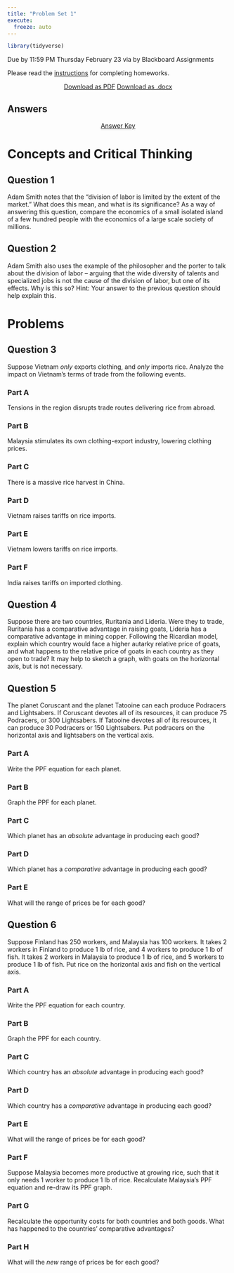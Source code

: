 ```yaml
---
title: "Problem Set 1"
execute: 
  freeze: auto
---
```


```r
library(tidyverse)
```

::: {.callout-warning appearance="minimal"}
Due by 11:59 PM Thursday February 23 via by Blackboard Assignments
:::

Please read the [instructions](https://trades23.classes.ryansafner.com/assignments/problem-sets) for completing homeworks.

<p style="text-align:center;"><a class="btn btn-primary btn-lg" target="_blank" href="/files/assignment/01-problem-set-pdf.pdf"><i class="fas fa-file-pdf"></i> Download as PDF</a> <a class="btn btn-primary btn-lg" target="_blank" href="/files/assignment/01-problem-set-docx.docx"><i class="fa-regular fa-file-word"></i> Download as .docx</a></p>

## Answers

<p style="text-align:center"><a target="_blank" href="/files/assignment/01-problem-set-answers.pdf"><span class="btn btn-primary btn-lg"><i class="fas fa-file-pdf"></i> Answer Key</a> </p>

# Concepts and Critical Thinking

## Question 1

Adam Smith notes that the “division of labor is limited by the extent of the market.” What does this mean, and what is its significance? As a way of answering this question, compare the economics of a small isolated island of a few hundred people with the economics of a large scale society of millions.

## Question 2

Adam Smith also uses the example of the philosopher and the porter to talk about the division of labor – arguing that the wide diversity of talents and specialized jobs is not the cause of the division of labor, but one of its effects. Why is this so? Hint: Your answer to the previous question should help explain this.

# Problems

## Question 3

Suppose Vietnam *only* exports clothing, and *only* imports rice. Analyze the impact on Vietnam's terms of trade from the following events.

### Part A

Tensions in the region disrupts trade routes delivering rice from abroad.

### Part B

Malaysia stimulates its own clothing-export industry, lowering clothing prices.

### Part C

There is a massive rice harvest in China.

### Part D

Vietnam raises tariffs on rice imports.

### Part E

Vietnam lowers tariffs on rice imports.

### Part F

India raises tariffs on imported clothing.

## Question 4

Suppose there are two countries, Ruritania and Lideria. Were they to trade, Ruritania has a comparative advantage in raising goats, Lideria has a comparative advantage in mining copper. Following the Ricardian model, explain which country would face a higher autarky relative price of goats, and what happens to the relative price of goats in each country as they open to trade? It may help to sketch a graph, with goats on the horizontal axis, but is not necessary.

## Question 5

The planet Coruscant and the planet Tatooine can each produce Podracers and Lightsabers. If Coruscant devotes all of its resources, it can produce 75 Podracers, or 300 Lightsabers. If Tatooine devotes all of its resources, it can produce 30 Podracers or 150 Lightsabers. Put podracers on the horizontal axis and lightsabers on the vertical axis.

### Part A

Write the PPF equation for each planet.

### Part B

Graph the PPF for each planet.

### Part C

Which planet has an *absolute* advantage in producing each good?

### Part D

Which planet has a *comparative* advantage in producing each good?

### Part E

What will the range of prices be for each good?

## Question 6

Suppose Finland has 250 workers, and Malaysia has 100 workers. It takes 2 workers in Finland to produce 1 lb of rice, and 4 workers to produce 1 lb of fish. It takes 2 workers in Malaysia to produce 1 lb of rice, and 5 workers to produce 1 lb of fish. Put rice on the horizontal axis and fish on the vertical axis.

### Part A

Write the PPF equation for each country.

### Part B

Graph the PPF for each country.

### Part C

Which country has an *absolute* advantage in producing each good?

### Part D

Which country has a *comparative* advantage in producing each good?

### Part E

What will the range of prices be for each good?

### Part F

Suppose Malaysia becomes more productive at growing rice, such that it only needs 1 worker to produce 1 lb of rice. Recalculate Malaysia’s PPF equation and re-draw its PPF graph.

### Part G

Recalculate the opportunity costs for both countries and both goods. What has happened to the countries’ comparative advantages?

### Part H

What will the *new* range of prices be for each good?

